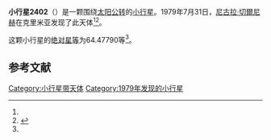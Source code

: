{{Infobox planet
| bgcolour = #FFFFC0
| name = 2402 Satpaev
| symbol = 
| image = 
| caption = 
| discovery = yes
| discovery_ref = 
| discoverer = [[尼古拉·切爾尼赫|尼古拉·切爾尼赫]]
| discovery_site = [[克里米亚|克里米亚]] 
| discovered = 1979年7月31日
| designations = yes
| mp_name = 
| named_after = 
| alt_names = 1979 OR13/ 1931 AT / 1936 RC / 1966 TH / 1969 SC / 1971 BF1 / 1971 DS1 / A903 UB
| mp_category = [[主带小行星|主带小行星]]
| orbit_ref = <ref name="a">[http://ssd.jpl.nasa.gov/sbdb.cgi?sstr=2402 2402 Satpaev] {{Wayback|url=http://ssd.jpl.nasa.gov/sbdb.cgi?sstr=2402 |date=20200820023042 }}，小行星數據庫瀏覽器（JPL Small-Body Database Browser）－[[美国国家航空航天局|美国国家航空航天局]]喷气推进实验室</ref>
| epoch = 2456400.5 (2013年4月18日更新)
| aphelion = {{convert|2.5125569|AU|km|3|abbr=on|lk=out}}
| perihelion = {{convert|1.9317779|AU|km|3|abbr=on}}
| semimajor = {{convert|2.2221674|AU|km|3|abbr=on}}
| eccentricity = 0.1306785
| period = 1209.939329 [[日|日]]<br />3.31[[儒略年|儒略年]]
| avg_speed = 
| inclination = 5.16973
| asc_node = 337.77600
| mean_anomaly = 
| arg_peri = 64.47790
| satellites = 
| physical_characteristics = yes
| dimensions = 
| mass = 
| density = 
| surface_grav = 
| escape_velocity = 
| sidereal_day = 
| axial_tilt = 
| pole_ecliptic_lat = 
| pole_ecliptic_lon = 
| albedo = 
| temperatures= 
| temp_name1 = 
| mean_temp_1 = 
| max_temp_1 = 
| temp_name2 = 
| max_temp_2 = 
| spectral_type = 
| abs_magnitude = 64.47790
}}

'''小行星2402'''（{{lang-en|2402 Satpaev}}）是一颗围绕[[太阳|太阳]][[公转|公转]]的[[小行星|小行星]]。1979年7月31日，[[尼古拉·切爾尼赫|尼古拉·切爾尼赫]]在克里米亚发现了此天体<ref name="a" /><ref>{{cite news|title=小行星列表|url=http://cfa-www.harvard.edu/iau/lists/NumberedMPs.txt|accessdate=2013-07-08|newspaper=哈佛大学|archive-date=2008-05-17|archive-url=https://web.archive.org/web/20080517010638/http://cfa-www.harvard.edu/iau/lists/NumberedMPs.txt|dead-url=no}}</ref>。

这颗小行星的[[绝对星等|绝对星等]]为64.47790等<ref name="a" />。

==参考文献==
{{reflist}}
{{Minor Planet Number|[[小行星2401|小行星2401]]|[[小行星2403|小行星2403]]}}

{{小天体}}

[[Category:小行星带天体|Category:小行星带天体]]
[[Category:1979年发现的小行星|Category:1979年发现的小行星]]

{{asteroid-stub}}